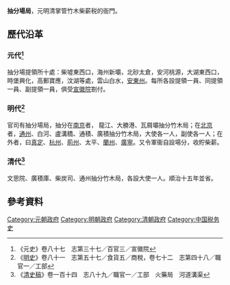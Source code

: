 '''抽分場局'''，元明清掌管竹木柴薪税的衙門。
== 歷代沿革 ==
=== 元代<ref>《元史》卷八十七　志第三十七／百官三／宣徽院</ref> ===
抽分場提領所十處：柴墟東西口，海州新壩，北砂太倉，安河桃源，大湖東西口，時堡興化，高郵寶應，汶湖等處，雲山白水，[[安東州|安東州]]。每所各設提領一員、同提領一員、副提領一員，俱受[[宣徽院|宣徽院]]劄付。
=== 明代<ref>《[[明史|明史]]》卷八十一　志第五十七／食貨五／商稅，卷七十二　志第四十八／職官一／工部</ref> ===
官司有抽分場局，抽分在[[南京|南京]]者， 龍江、大勝港、瓦屑壩抽分竹木局；在[[北京|北京]]者，[[通州|通州]]、白河、盧溝穚、通積、廣積抽分竹木局，大使各一人，副使各一人；在外者，曰[[真定|真定]]、[[杭州|杭州]]、[[荊州|荊州]]、太平、[[蘭州|蘭州]]、[[广宁卫|廣寧]]。又令軍衞自設場分，收貯柴薪。
=== 清代<ref>《[[清史稿|清史稿]]》卷一百十四　志八十九／職官一／工部　火藥局　河道溝渠</ref> ===
文思院、廣積庫、柴炭司、通州抽分竹木局，各設大使一人。順治十五年並省。

==參考資料==
{{reflist}}

[[Category:元朝政府|Category:元朝政府]]
[[Category:明朝政府|Category:明朝政府]]
[[Category:清朝政府|Category:清朝政府]]
[[Category:中国税务史|Category:中国税务史]]